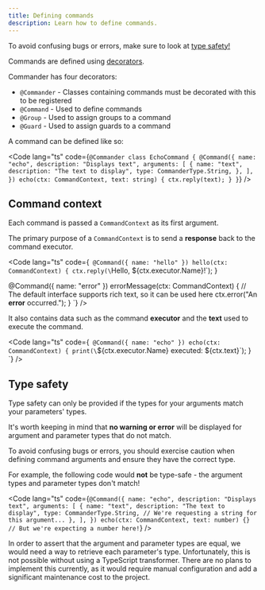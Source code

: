 ```yaml
---
title: Defining commands
description: Learn how to define commands.
---
```



<Aside type="caution">
To avoid confusing bugs or errors, make sure to look at
<a href="/commander/commands/defining-commands#type-safety">type safety!</a>
</Aside>

Commands are defined using [decorators](https://www.typescriptlang.org/docs/handbook/decorators.html).

Commander has four decorators:

- `@Commander` - Classes containing commands must be decorated with this to be registered
- `@Command` - Used to define commands
- `@Group` - Used to assign groups to a command
- `@Guard` - Used to assign guards to a command

A command can be defined like so:

<Code lang="ts" code={`
@Commander
class EchoCommand {
    @Command({
        name: "echo",
        description: "Displays text",
        arguments: [
            {
                name: "text",
                description: "The text to display",
                type: CommanderType.String,
            },
        ],
    })
    echo(ctx: CommandContext, text: string) {
        ctx.reply(text);
    }
}
`} />

## Command context

Each command is passed a `CommandContext` as its first argument.

The primary purpose of a `CommandContext` is to send a **response** back
to the command executor.

<Code lang="ts" code={`
@Command({ name: "hello" })
hello(ctx: CommandContext) {
    ctx.reply(\`Hello, \${ctx.executor.Name}!\`);
}

@Command({ name: "error" })
errorMessage(ctx: CommandContext) {
    // The default interface supports rich text, so it can be used here
    ctx.error("An <b>error</b> occurred.");
}
`} />

It also contains data such as the command **executor**
and the **text** used to execute the command.

<Code lang="ts" code={`
@Command({ name: "echo" })
echo(ctx: CommandContext) {
    print(\`\${ctx.executor.Name} executed: \${ctx.text}\`);
}
`} />

## Type safety

Type safety can only be provided if the types for your arguments match your parameters' types.

It's worth keeping in mind that **no warning or error** will be
displayed for argument and parameter types that do not match.

To avoid confusing bugs or errors, you should exercise caution when defining
command arguments and ensure they have the correct type.

For example, the following code would **not** be type-safe - the argument types and
parameter types don't match!

<Code lang="ts" code={`
@Command({
    name: "echo",
    description: "Displays text",
    arguments: [
        {
            name: "text",
            description: "The text to display",
            type: CommanderType.String, // We're requesting a string for this argument...
        },
    ],
})
echo(ctx: CommandContext, text: number) {} // But we're expecting a number here!
`} />

In order to assert that the argument and parameter types are equal,
we would need a way to retrieve each parameter's type.
Unfortunately, this is not possible without using a TypeScript transformer.
There are no plans to implement this currently, as it would require manual configuration
and add a significant maintenance cost to the project.